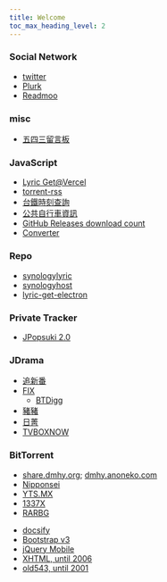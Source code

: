 ```yaml
---
title: Welcome
toc_max_heading_level: 2
---
```



<Tabs className="unique-tabs">
<TabItem value="home" label="Home">

### Social Network

- [twitter](https://twitter.com/franklai_tw)
- [Plurk](https://www.plurk.com/fujirou)
- [Readmoo](https://share.readmoo.com/mooer/be7588k6a/bookshelf/franklai/total)

### misc

- [五四三留言板](https://www.csie.ntu.edu.tw/~b91072/php/gb/)

</TabItem>
<TabItem value="tool" label="Tool">

### JavaScript

- [Lyric Get@Vercel](https://franks543-lyric-get.vercel.app/)
- [torrent-rss](https://franklai.github.io/torrent-rss/)
- [台鐵時刻查詢](https://franklai.github.io/playground/railway/)
- [公共自行車資訊](https://franklai.github.io/playground/bike/)
- [GitHub Releases download count](https://franklai.github.io/github-release-download-count/)
- [Converter](https://franklai.github.io/franks543/xhtml/js/U2B_oneLine.htm)

### Repo

- [synologylyric](https://github.com/franklai/synologylyric/releases)
- [synologyhost](https://github.com/franklai/synologyhost/releases)
- [lyric-get-electron](https://github.com/franklai/lyric-get-electron)

</TabItem>
<TabItem value="ura" label="うら" default>

### Private Tracker

- [JPopsuki 2.0](https://jpopsuki.eu/)

### JDrama

- [追新番](http://www.fanxinzhui.com/list?channel=tv)
- [FIX](http://www.zimuxia.cn/%E6%88%91%E4%BB%AC%E7%9A%84%E4%BD%9C%E5%93%81?cat=fix%E6%97%A5%E8%AF%AD%E7%A4%BE)
  - [BTDigg](https://btdig.com/search?order=2&q=FIX字幕侠)
- [豬豬](http://www.zzrbl.com/wordpress/?cat=11)
- [日菁](http://www.mytvbt.net/forumdisplay.php?fid=6)
- [TVBOXNOW](http://www.tvboxnow.com/forum-10-1.html)

### BitTorrent

- [share.dmhy.org](https://share.dmhy.org/); [dmhy.anoneko.com](https://dmhy.anoneko.com/)
- [Nipponsei](https://nipponsei.minglong.org/tracker/)
- [YTS.MX](https://yts.mx/)
- [1337X](https://1337x.to/)
- [RARBG](https://rarbg.to/torrents.php)

</TabItem>
<TabItem value="archived" label="歷年首頁">

- [docsify](https://franklai.github.io/franks543/docsify)
- [Bootstrap v3](https://franklai.github.io/franks543/bootstrap)
- [jQuery Mobile](https://franklai.github.io/franks543/jquery)
- [XHTML, until 2006](https://franklai.github.io/franks543/xhtml)
- [old543, until 2001](https://franklai.github.io/franks543/old543)

</TabItem>

</Tabs>
